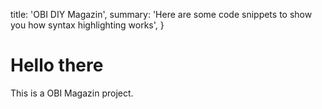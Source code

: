   title: 'OBI DIY Magazin',
  summary: 'Here are some code snippets to show you how syntax highlighting works',
}

# Hello there

This is a OBI Magazin project.